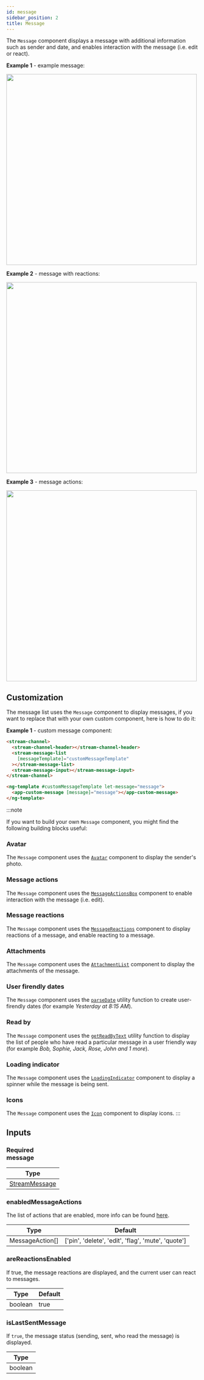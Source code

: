 ```yaml
---
id: message
sidebar_position: 2
title: Message
---
```



The `Message` component displays a message with additional information such as sender and date, and enables interaction with the message (i.e. edit or react).

**Example 1** - example message:

<img src={MessageScreenshot} width="500" />

**Example 2** - message with reactions:

<img src={MessageReactionsScreenshot} width="500" />

**Example 3** - message actions:

<img src={MessageActionsScreenshot} width="500" />

## Customization

The message list uses the `Message` component to display messages, if you want to replace that with your own custom component, here is how to do it:

**Example 1** - custom message component:

```html
<stream-channel>
  <stream-channel-header></stream-channel-header>
  <stream-message-list
    [messageTemplate]="customMessageTemplate"
  ></stream-message-list>
  <stream-message-input></stream-message-input>
</stream-channel>

<ng-template #customMessageTemplate let-message="message">
  <app-custom-message [message]="message"></app-custom-message>
</ng-template>
```

:::note

If you want to build your own `Message` component, you might find the following building blocks useful:

### Avatar

The `Message` component uses the [`Avatar`](./avatar.mdx) component to display the sender's photo.

### Message actions

The `Message` component uses the [`MessageActionsBox`](./message-actions.mdx) component to enable interaction with the message (i.e. edit).

### Message reactions

The `Message` component uses the [`MessageReactions`](./message-reactions.mdx) component to display reactions of a message, and enable reacting to a message.

### Attachments

The `Message` component uses the [`AttachmentList`](./attachment-list.mdx) component to display the attachments of the message.

### User firendly dates

The `Message` component uses the [`parseDate`](https://github.com/GetStream/stream-chat-angular/tree/master/projects/stream-chat-angular/src/lib/message/parse-date.ts) utility function to create user-firendly dates (for example _Yesterday at 8:15 AM_).

### Read by

The `Message` component uses the [`getReadByText`](https://github.com/GetStream/stream-chat-angular/tree/master/projects/stream-chat-angular/src/lib/message/read-by-text.ts) utility function to display the list of people who have read a particular message in a user friendly way (for example _Bob, Sophie, Jack, Rose, John and 1 more_).

### Loading indicator

The `Message` component uses the [`LoadingIndicator`](./loading-indicator.mdx) component to display a spinner while the message is being sent.

### Icons

The `Message` component uses the [`Icon`](./icons.mdx) component to display icons.
:::

## Inputs

### <div class="label required basic">Required</div> message

| Type                                         |
| -------------------------------------------- |
| [StreamMessage](../types/stream-message.mdx) |

### enabledMessageActions

The list of actions that are enabled, more info can be found [here](./message-actions.mdx).

| Type            | Default                                            |
| --------------- | -------------------------------------------------- |
| MessageAction[] | ['pin', 'delete', 'edit', 'flag', 'mute', 'quote'] |

### areReactionsEnabled

If true, the message reactions are displayed, and the current user can react to messages.

| Type    | Default |
| ------- | ------- |
| boolean | true    |

### isLastSentMessage

If `true`, the message status (sending, sent, who read the message) is displayed.

| Type    |
| ------- |
| boolean |
